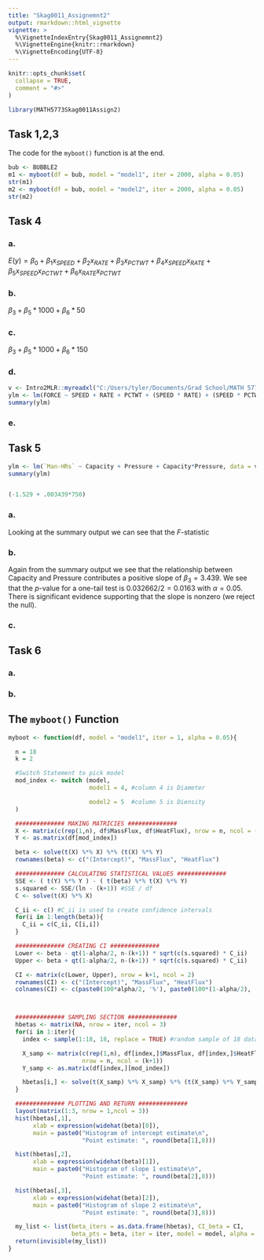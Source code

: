 ```yaml
---
title: "Skag0011_Assignemnt2"
output: rmarkdown::html_vignette
vignette: >
  %\VignetteIndexEntry{Skag0011_Assignemnt2}
  %\VignetteEngine{knitr::rmarkdown}
  %\VignetteEncoding{UTF-8}
---
```


```r
knitr::opts_chunk$set(
  collapse = TRUE,
  comment = "#>"
)
```

```r
library(MATH5773Skag0011Assign2)
```
## Task 1,2,3
The code for the `myboot()` function is at the end.

```r
bub <- BUBBLE2
m1 <- myboot(df = bub, model = "model1", iter = 2000, alpha = 0.05)
str(m1)
m2 <- myboot(df = bub, model = "model2", iter = 2000, alpha = 0.05)
str(m2)
```


## Task 4

### a.
  $E(y) = \beta_0 + \beta_1x_{SPEED} + \beta_2x_{RATE} + \beta_3x_{PCTWT} + \beta_4x_{SPEED}x_{RATE} + \beta_5x_{SPEED}x_{PCTWT}+ \beta_6x_{RATE}x_{PCTWT}$

### b.
  $\beta_3 + \beta_5*1000 + \beta_6*50$
 
### c.
  $\beta_3 + \beta_5*1000 + \beta_6*150$
 
### d. 
```r
v <- Intro2MLR::myreadxl("C:/Users/tyler/Documents/Grad School/MATH 5773/Data/Excel/")
ylm <- lm(FORCE ~ SPEED + RATE + PCTWT + (SPEED * RATE) + (SPEED * PCTWT) + (RATE * PCTWT), data = v$DRILLMETAL)
summary(ylm)
```
 
 
### e. 

## Task 5
```r
ylm <- lm(`Man-HRs` ~ Capacity + Pressure + Capacity*Pressure, data = v$BOILERS )
summary(ylm)


(-1.529 + .003439*750)
```

### a.
 Looking at the summary output we can see that the $F$-statistic

### b.
  Again from the summary output we see that the relationship between Capacity and Pressure contributes a positive slope of $\beta_3 = 3.439$. We see that the $p$-value for a one-tail test is $0.032662/2 = 0.0163$ with $\alpha = 0.05$. There is significant evidence supporting that the slope is nonzero (we reject the null).
 
### c.


## Task 6

### a.

### b.

## The `myboot()` Function
```r
myboot <- function(df, model = "model1", iter = 1, alpha = 0.05){

  n = 18
  k = 2

  #Switch Statement to pick model
  mod_index <- switch (model,
                       model1 = 4, #column 4 is Diameter

                       model2 = 5  #column 5 is Diensity
  )

  ############## MAKING MATRICIES ##############
  X <- matrix(c(rep(1,n), df$MassFlux, df$HeatFlux), nrow = n, ncol = (k+1))
  Y <- as.matrix(df[mod_index])

  beta <- solve(t(X) %*% X) %*% (t(X) %*% Y)
  rownames(beta) <- c("(Intercept)", "MassFlux", "HeatFlux")

  ############## CALCULATING STATISTICAL VALUES ##############
  SSE <- ( t(Y) %*% Y ) - ( t(beta) %*% t(X) %*% Y)
  s.squared <- SSE/(ln - (k+1)) #SSE / df
  C <- solve(t(X) %*% X)

  C_ii <- c() #C_ii is used to create confidence intervals
  for(i in 1:length(beta)){
    C_ii = c(C_ii, C[i,i])
  }

  ############## CREATING CI ##############
  Lower <- beta - qt(1-alpha/2, n-(k+1)) * sqrt(c(s.squared) * C_ii)
  Upper <- beta + qt(1-alpha/2, n-(k+1)) * sqrt(c(s.squared) * C_ii)

  CI <- matrix(c(Lower, Upper), nrow = k+1, ncol = 2)
  rownames(CI) <- c("(Intercept)", "MassFlux", "HeatFlux")
  colnames(CI) <- c(paste0(100*alpha/2, '%'), paste0(100*(1-alpha/2), '%'))



  ############## SAMPLING SECTION ##############
  hbetas <- matrix(NA, nrow = iter, ncol = 3)
  for(i in 1:iter){
    index <- sample(1:18, 18, replace = TRUE) #random sample of 18 data pts

    X_samp <- matrix(c(rep(1,n), df[index,]$MassFlux, df[index,]$HeatFlux),
                     nrow = n, ncol = (k+1))
    Y_samp <- as.matrix(df[index,][mod_index])

    hbetas[i,] <- solve(t(X_samp) %*% X_samp) %*% (t(X_samp) %*% Y_samp)
  }

  ############## PLOTTING AND RETURN ##############
  layout(matrix(1:3, nrow = 1,ncol = 3))
  hist(hbetas[,1],
       xlab = expression(widehat(beta)[0]),
       main = paste0("Histogram of intercept estimate\n",
                     "Point estimate: ", round(beta[1],8)))

  hist(hbetas[,2],
       xlab = expression(widehat(beta)[1]),
       main = paste0("Histogram of slope 1 estimate\n",
                     "Point estimate: ", round(beta[2],8)))

  hist(hbetas[,3],
       xlab = expression(widehat(beta)[2]),
       main = paste0("Histogram of slope 2 estimate\n",
                     "Point estimate: ", round(beta[3],8)))

  my_list <- list(beta_iters = as.data.frame(hbetas), CI_beta = CI,
                  beta_pts = beta, iter = iter, model = model, alpha = alpha)
  return(invisible(my_list))
}
```
